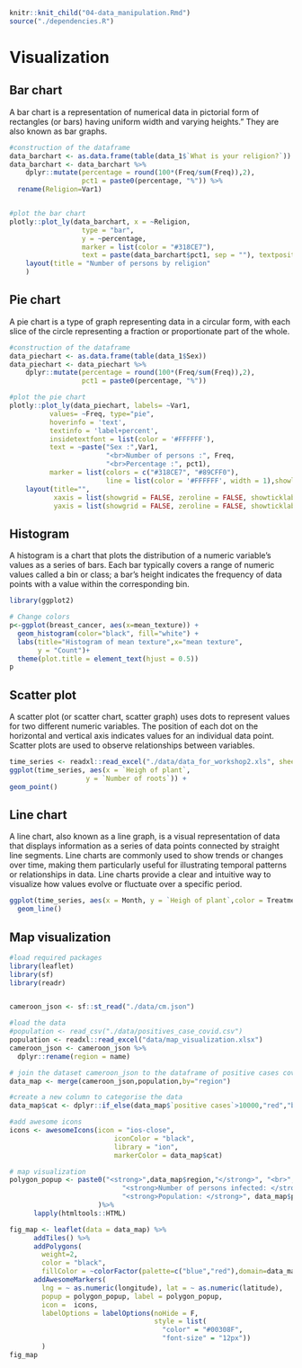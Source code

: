 ```r
knitr::knit_child("04-data_manipulation.Rmd")
source("./dependencies.R")
```

# Visualization

## Bar chart
A bar chart is a representation of numerical data in pictorial form of rectangles (or bars) having uniform width and varying heights." They are also known as bar graphs.

```r
#construction of the dataframe
data_barchart <- as.data.frame(table(data_1$`What is your religion?`))
data_barchart <- data_barchart %>%
    dplyr::mutate(percentage = round(100*(Freq/sum(Freq)),2),
                  pct1 = paste0(percentage, "%")) %>%
  rename(Religion=Var1)


#plot the bar chart
plotly::plot_ly(data_barchart, x = ~Religion,
                  type = "bar",
                  y = ~percentage,
                  marker = list(color = "#318CE7"),
                  text = paste(data_barchart$pct1, sep = ""), textposition = 'outside') %>%
    layout(title = "Number of persons by religion"
    )

```


## Pie chart
A pie chart is a type of graph representing data in a circular form, with each slice of the circle representing a fraction or proportionate part of the whole.

```r
#construction of the dataframe
data_piechart <- as.data.frame(table(data_1$Sex))
data_piechart <- data_piechart %>%
    dplyr::mutate(percentage = round(100*(Freq/sum(Freq)),2),
                  pct1 = paste0(percentage, "%"))

#plot the pie chart
plotly::plot_ly(data_piechart, labels= ~Var1,
          values= ~Freq, type="pie",
          hoverinfo = 'text',
          textinfo = 'label+percent',
          insidetextfont = list(color = '#FFFFFF'),
          text = ~paste("Sex :",Var1,
                        "<br>Number of persons :", Freq,
                        "<br>Percentage :", pct1),
          marker = list(colors = c("#318CE7", "#89CFF0"),
                        line = list(color = '#FFFFFF', width = 1),showlegend = FALSE)) %>%
    layout(title="",
           xaxis = list(showgrid = FALSE, zeroline = FALSE, showticklabels = FALSE),
           yaxis = list(showgrid = FALSE, zeroline = FALSE, showticklabels = FALSE))
```


## Histogram
A histogram is a chart that plots the distribution of a numeric variable’s values as a series of bars. Each bar typically covers a range of numeric values called a bin or class; a bar’s height indicates the frequency of data points with a value within the corresponding bin.
```r
library(ggplot2)

# Change colors
p<-ggplot(breast_cancer, aes(x=mean_texture)) + 
  geom_histogram(color="black", fill="white") +
  labs(title="Histogram of mean texture",x="mean texture",
       y = "Count")+
  theme(plot.title = element_text(hjust = 0.5))
p
```


## Scatter plot\
A scatter plot (or scatter chart, scatter graph) uses dots to represent values for two different numeric variables. The position of each dot on the horizontal and vertical axis indicates values for an individual data point. Scatter plots are used to observe relationships between variables.
```r
time_series <- readxl::read_excel("./data/data_for_workshop2.xls", sheet = "times_series")
ggplot(time_series, aes(x = `Heigh of plant`,
                   y = `Number of roots`)) +
geom_point()
```


## Line chart\
A line chart, also known as a line graph, is a visual representation of data that displays information as a series of data points connected by straight line segments. Line charts are commonly used to show trends or changes over time, making them particularly useful for illustrating temporal patterns or relationships in data. Line charts provide a clear and intuitive way to visualize how values evolve or fluctuate over a specific period. 
```r
ggplot(time_series, aes(x = Month, y = `Heigh of plant`,color = Treatments,group = Treatments)) +
  geom_line()
```


## Map visualization
```r
#load required packages
library(leaflet)
library(sf)
library(readr)


cameroon_json <- sf::st_read("./data/cm.json")

#load the data
#population <- read_csv("./data/positives_case_covid.csv")
population <- readxl::read_excel("data/map_visualization.xlsx")
cameroon_json <- cameroon_json %>% 
  dplyr::rename(region = name)

# join the dataset cameroon_json to the dataframe of positive cases covid
data_map <- merge(cameroon_json,population,by="region")

#create a new column to categorise the data
data_map$cat <- dplyr::if_else(data_map$`positive cases`>10000,"red","blue")

#add awesome icons
icons <- awesomeIcons(icon = "ios-close",
                          iconColor = "black",
                          library = "ion",
                          markerColor = data_map$cat)

# map visualization
polygon_popup <- paste0("<strong>",data_map$region,"</strong>", "<br>",
                            "<strong>Number of persons infected: </strong>", data_map$`positive cases`, "<br>",
                            "<strong>Population: </strong>", data_map$population
                      )%>% 
      lapply(htmltools::HTML)

fig_map <- leaflet(data = data_map) %>% 
      addTiles() %>% 
      addPolygons(
        weight=2,
        color = "black",
        fillColor = ~colorFactor(palette=c("blue","red"),domain=data_map$cat)(data_map$cat)) %>% 
      addAwesomeMarkers(
        lng = ~ as.numeric(longitude), lat = ~ as.numeric(latitude),
        popup = polygon_popup, label = polygon_popup,
        icon =  icons,
        labelOptions = labelOptions(noHide = F,
                                    style = list(
                                      "color" = "#00308F",
                                      "font-size" = "12px"))
        ) 
fig_map
```

